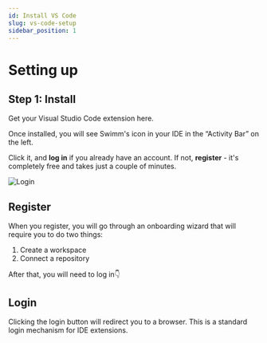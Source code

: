 ```yaml
---
id: Install VS Code
slug: vs-code-setup
sidebar_position: 1
---
```


# Setting up

## Step 1: Install
Get your Visual Studio Code extension <Link href="https://marketplace.visualstudio.com/items?itemName=Swimm.swimm">here</Link>.<br/>

Once installed, you will see Swimm's icon in your IDE in the “Activity Bar” on the left.<br/>

Click it, and **log in** if you already have an account. If not, **register** - it's completely free and takes just a couple of minutes.

![Login](../../../static/img/VSCODE1.png)

## Register
When you register, you will go through an onboarding wizard that will require you to do two things:

1. Create a workspace
2. Connect a repository

After that, you will need to log in👇

## Login
Clicking the login button will redirect you to a browser. This is a standard login mechanism for IDE extensions.

